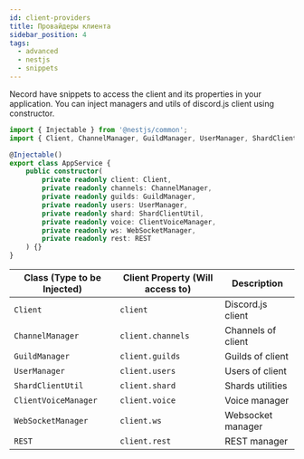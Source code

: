 ```yaml
---
id: client-providers
title: Провайдеры клиента
sidebar_position: 4
tags:
  - advanced
  - nestjs
  - snippets
---
```


Necord have snippets to access the client and its properties in your application.
You can inject managers and utils of discord.js client using constructor.

```typescript title="app.service.ts"
import { Injectable } from '@nestjs/common';
import { Client, ChannelManager, GuildManager, UserManager, ShardClientUtil, ClientVoiceManager, WebSocketManager, REST } from 'discord.js';

@Injectable()
export class AppService {
    public constructor(
        private readonly client: Client,
        private readonly channels: ChannelManager,
        private readonly guilds: GuildManager,
        private readonly users: UserManager,
        private readonly shard: ShardClientUtil,
        private readonly voice: ClientVoiceManager,
        private readonly ws: WebSocketManager,
        private readonly rest: REST
    ) {}
}
```

| Class (Type to be Injected) | Client Property (Will access to) | Description        |
| --------------------------- | -------------------------------- | ------------------ |
| `Client`                    | `client`                         | Discord.js client  |
| `ChannelManager`            | `client.channels`                | Channels of client |
| `GuildManager`              | `client.guilds`                  | Guilds of client   |
| `UserManager`               | `client.users`                   | Users of client    |
| `ShardClientUtil`           | `client.shard`                   | Shards utilities   |
| `ClientVoiceManager`        | `client.voice`                   | Voice manager      |
| `WebSocketManager`          | `client.ws`                      | Websocket manager  |
| `REST`                      | `client.rest`                    | REST manager       |
